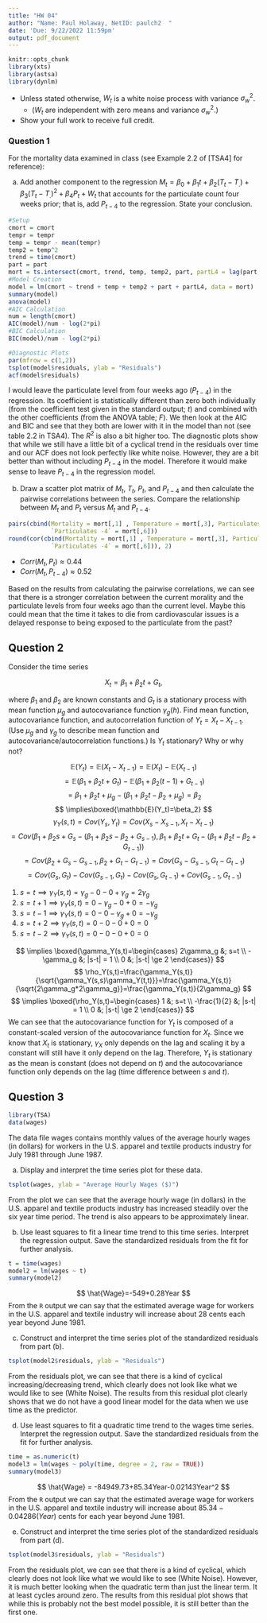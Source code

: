 ```yaml
---
title: "HW 04"
author: "Name: Paul Holaway, NetID: paulch2  "
date: 'Due: 9/22/2022 11:59pm'
output: pdf_document
---
```



```r
knitr::opts_chunk
library(xts)
library(astsa)
library(dynlm)
```

* Unless stated otherwise,  $W_t$ is a white noise process with variance $\sigma_w^2$. 
  + ($W_t$ are independent with zero means and variance $\sigma_w^2$.)
* Show your full work to receive full credit. 






### Question 1

For the mortality data examined in class (see Example 2.2 of [TSA4] for reference):

(a) Add another component to the regression $M_t = \beta_0 + \beta_1 t + \beta_2 (T_t - T_{.})+ \beta_3 (T_t - T_{.})^2 + \beta_4 P_t + W_t$ that accounts for the particulate count four weeks prior; that is, add $P_{t-4}$ to the regression. State your conclusion.

```r
#Setup
cmort = cmort
tempr = tempr
temp = tempr - mean(tempr)
temp2 = temp^2
trend = time(cmort)
part = part
mort = ts.intersect(cmort, trend, temp, temp2, part, partL4 = lag(part, -4))
#Model Creation
model = lm(cmort ~ trend + temp + temp2 + part + partL4, data = mort)
summary(model)
anova(model)
#AIC Calculation
num = length(cmort)
AIC(model)/num - log(2*pi)
#BIC Calculation
BIC(model)/num - log(2*pi)
```
\newpage
```r
#Diagnostic Plots
par(mfrow = c(1,2))
tsplot(model$residuals, ylab = "Residuals")
acf(model$residuals)
```

I would leave the particulate level from four weeks ago ($P_{t-4}$) in the regression. Its coefficient is statistically different than zero both individually (from the coefficient test given in the standard output; $t$) and combined with the other coefficients (from the ANOVA table; $F$). We then look at the AIC and BIC and see that they both are lower with it in the model than not (see table 2.2 in TSA4). The $R^2$ is also a bit higher too. The diagnostic plots show that while we still have a little bit of a cyclical trend in the residuals over time and our ACF does not look perfectly like white noise. However, they are a bit better than without including $P_{t-4}$ in the model. Therefore it would make sense to leave $P_{t-4}$ in the regression model.
\newpage

(b) Draw a scatter plot matrix of $M_t$, $T_t$, $P_t$, and $P_{t-4}$ and then calculate the pairwise
correlations between the series. Compare the relationship between $M_t$ and $P_t$ versus $M_t$ and $P_{t-4}$.

```r
pairs(cbind(Mortality = mort[,1] , Temperature = mort[,3], Particulates = mort[,5], 
            `Particulates -4` = mort[,6]))
round(cor(cbind(Mortality = mort[,1] , Temperature = mort[,3], Particulates = mort[,5],
            `Particulates -4` = mort[,6])), 2)
```

- $Corr(M_t, P_t)\approx0.44$
- $Corr(M_t, P_{t-4})\approx0.52$

Based on the results from calculating the pairwise correlations, we can see that there is a stronger correlation between the current morality and the particulate levels from four weeks ago than the current level. Maybe this could mean that the time it takes to die from cardiovascular issues is a delayed response to being exposed to the particulate from the past?
\newpage

## Question 2

Consider the time series 

$$X_t=\beta_1 + \beta_2 t + G_t,$$

where $\beta_1$ and $\beta_2$ are known constants and $G_t$ is a stationary process with mean function $\mu_g$ and autocovariance function $\gamma_{g}(h)$. Find mean function, autocovariance function, and autocorrelation function of $Y_t=X_t - X_{t-1}$. (Use $\mu_g$ and $\gamma_g$ to describe mean function and autocovariance/autocorrelation functions.) Is $Y_t$ stationary? Why or why not?

$$
\mathbb{E}(Y_t)=\mathbb{E}(X_t-X_{t-1})=\mathbb{E}(X_t)-\mathbb{E}(X_{t-1})
$$
$$
=\mathbb{E}(\beta_1+\beta_2t+G_t)-\mathbb{E}(\beta_1+\beta_2(t-1)+G_{t-1})
$$
$$
=\beta_1+\beta_2t+\mu_g-(\beta_1+\beta_2t-\beta_2+\mu_g)=\beta_2
$$
$$
\implies\boxed{\mathbb{E}(Y_t)=\beta_2}
$$
$$
\gamma_Y(s,t)=Cov(Y_s,Y_t)=Cov(X_s-X_{s-1},X_t-X_{t-1})
$$
$$
=Cov(\beta_1+\beta_2s+G_s-(\beta_1+\beta_2s-\beta_2+G_{s-1}),\beta_1+\beta_2t+G_t-(\beta_1+\beta_2t-\beta_2+G_{t-1}))
$$
$$
=Cov(\beta_2+G_s-G_{s-1},\beta_2+G_t-G_{t-1})=Cov(G_s-G_{s-1},G_t-G_{t-1})
$$
$$
=Cov(G_s,G_t)-Cov(G_{s-1},G_t)-Cov(G_s,G_{t-1})+Cov(G_{s-1},G_{t-1})
$$

1. $s=t \implies \gamma_Y(s,t)=\gamma_g-0-0+\gamma_g=2\gamma_g$
2. $s=t+1 \implies \gamma_Y(s,t)=0-\gamma_g-0+0=-\gamma_g$
3. $s=t-1 \implies \gamma_Y(s,t)=0-0-\gamma_g+0=-\gamma_g$
4. $s=t+2 \implies \gamma_Y(s,t)=0-0-0+0=0$
5. $s=t-2 \implies \gamma_Y(s,t)=0-0-0+0=0$

$$
\implies \boxed{\gamma_Y(s,t)=\begin{cases} 2\gamma_g &; s=t \\ -\gamma_g &; |s-t| = 1 \\ 0 &; |s-t| \ge 2 \end{cases}}
$$
$$
\rho_Y(s,t)=\frac{\gamma_Y(s,t)}{\sqrt{\gamma_Y(s,s)\gamma_Y(t,t)}}=\frac{\gamma_Y(s,t)}{\sqrt{2\gamma_g*2\gamma_g}}=\frac{\gamma_Y(s,t)}{2\gamma_g}
$$
$$
\implies \boxed{\rho_Y(s,t)=\begin{cases} 1 &; s=t \\ -\frac{1}{2} &; |s-t| = 1 \\ 0 &; |s-t| \ge 2 \end{cases}}
$$
We can see that the autocovariance function for $Y_t$ is composed of a constant-scaled version of the autocovariance function for $X_t$. Since we know that $X_t$ is stationary, $\gamma_X$ only depends on the lag and scaling it by a constant will still have it only depend on the lag. Therefore, $Y_t$ is stationary as the mean is constant (does not depend on $t$) and the autocovariance function only depends on the lag (time difference between $s$ and $t$). 
\newpage

## Question 3

```r
library(TSA)
data(wages)
```

The data file wages contains monthly values of the average hourly wages (in dollars) for workers in the U.S. apparel and textile products industry for July 1981 through June 1987. 

(a) Display and interpret the time series plot for these data.

```r
tsplot(wages, ylab = "Average Hourly Wages ($)")
```
From the plot we can see that the average hourly wage (in dollars) in the U.S. apparel and textile products industry has increased steadily over the six year time period. The trend is also appears to be approximately linear.
\newpage

(b) Use least squares to fit a linear time trend to this time series. Interpret the regression output. Save the standardized residuals from the fit for further analysis.

```r
t = time(wages)
model2 = lm(wages ~ t)
summary(model2)
```
$$
\hat{Wage}=-549+0.28Year
$$
From the `R` output we can say that the estimated average wage for workers in the U.S. apparel and textile industry will increase about 28 cents each year beyond June 1981.
\newpage

(c) Construct and interpret the time series plot of the standardized residuals from part (b).

```r
tsplot(model2$residuals, ylab = "Residuals")
```
From the residuals plot, we can see that there is a kind of cyclical increasing/decreasing trend, which clearly does not look like what we would like to see (White Noise). The results from this residual plot clearly shows that we do not have a good linear model for the data when we use time as the predictor.

(d) Use least squares to fit a quadratic time trend to the wages time series. Interpret the regression output. Save the standardized residuals from the fit for further analysis.

```r
time = as.numeric(t)
model3 = lm(wages ~ poly(time, degree = 2, raw = TRUE))
summary(model3)
```
$$
\hat{Wage} = -84949.73+85.34Year-0.02143Year^2
$$
From the `R` output we can say that the estimated average wage for workers in the U.S. apparel and textile industry will increase about $85.34-0.04286(Year)$ cents for each year beyond June 1981.

(e) Construct and interpret the time series plot of the standardized residuals from part (d).

```r
tsplot(model3$residuals, ylab = "Residuals")
```
From the residuals plot, we can see that there is a kind of cyclical, which clearly does not look like what we would like to see (White Noise). However, it is much better looking when the quadratic term than just the linear term. It at least cycles around zero. The results from this residual plot shows that while this is probably not the best model possible, it is still better than the first one.